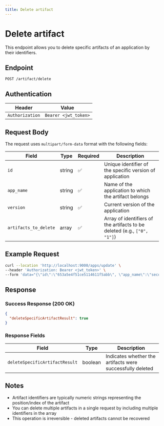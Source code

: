 ```yaml
---
title: Delete artifact
---
```


# Delete artifact

This endpoint allows you to delete specific artifacts of an application by their identifiers.

## Endpoint

```
POST /artifact/delete
```

## Authentication

| Header | Value |
|--------|-------|
| `Authorization` | `Bearer <jwt_token>` |

## Request Body

The request uses `multipart/form-data` format with the following fields:

| Field | Type | Required | Description |
|-------|------|----------|-------------|
| `id` | string | ✅ | Unique identifier of the specific version of application |
| `app_name` | string | ✅ | Name of the application to which the artifact belongs |
| `version` | string | ✅ | Current version of the application |
| `artifacts_to_delete` | array | ✅ | Array of identifiers of the artifacts to be deleted (e.g., `["0", "1"]`) |

## Example Request

```bash
curl --location 'http://localhost:9000/apps/update' \
--header 'Authorization: Bearer <jwt_token>' \
--form 'data="{\"id\":\"653a5e4f51ce5114611f5abb\", \"app_name\":\"secondapp\", \"version\":\"0.0.1\", \"artifacts_to_delete\":[\"0\"]}"'
```

## Response

### Success Response (200 OK)

```json
{
  "deleteSpecificArtifactResult": true
}
```

### Response Fields

| Field | Type | Description |
|-------|------|-------------|
| `deleteSpecificArtifactResult` | boolean | Indicates whether the artifacts were successfully deleted |

## Notes

- Artifact identifiers are typically numeric strings representing the position/index of the artifact
- You can delete multiple artifacts in a single request by including multiple identifiers in the array
- This operation is irreversible - deleted artifacts cannot be recovered